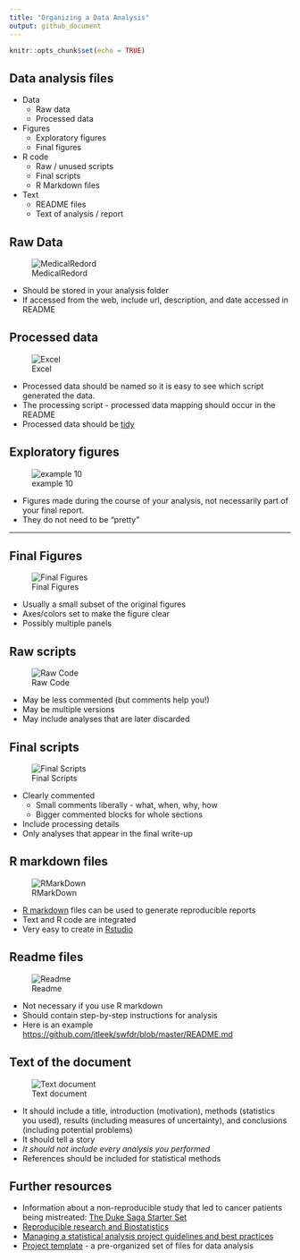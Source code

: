 ```yaml
---
title: "Organizing a Data Analysis"
output: github_document
---
```


```r
knitr::opts_chunk$set(echo = TRUE)
```

## Data analysis files

* Data
  * Raw data
  * Processed data
* Figures
  * Exploratory figures
  * Final figures
* R code
  * Raw / unused scripts
  * Final scripts
  * R Markdown files
* Text
  * README files
  * Text of analysis / report

## Raw Data

![MedicalRedord](https://github.com/DataScienceSpecialization/courses/raw/master/assets/img/medicalrecord.png)

* Should be stored in your analysis folder
* If accessed from the web, include url, description, and date accessed in README

## Processed data
![Excel](https://github.com/DataScienceSpecialization/courses/raw/master/assets/img/excel.png)

* Processed data should be named so it is easy to see which script generated the data. 
* The processing script - processed data mapping should occur in the README
* Processed data should be [tidy](http://vita.had.co.nz/papers/tidy-data.pdf)

## Exploratory figures
![example 10](https://github.com/DataScienceSpecialization/courses/raw/master/assets/img/example10.png)

* Figures made during the course of your analysis, not necessarily part of your final report.
* They do not need to be "pretty"

---

## Final Figures

![Final Figures](https://github.com/DataScienceSpecialization/courses/raw/master/assets/img/figure1final.png)

* Usually a small subset of the original figures
* Axes/colors set to make the figure clear
* Possibly multiple panels

## Raw scripts

![Raw Code](https://github.com/DataScienceSpecialization/courses/raw/master/assets/img/rawcode.png)

* May be less commented (but comments help you!)
* May be multiple versions
* May include analyses that are later discarded

## Final scripts

![Final Scripts](https://github.com/DataScienceSpecialization/courses/raw/master/assets/img/finalscript2.png)

* Clearly commented
  * Small comments liberally - what, when, why, how
  * Bigger commented blocks for whole sections
* Include processing details
* Only analyses that appear in the final write-up

## R markdown files

![RMarkDown](https://github.com/DataScienceSpecialization/courses/raw/master/assets/img/rmd.png)

* [R markdown](http://www.rstudio.com/ide/docs/authoring/using_markdown) files can be used to generate reproducible reports
* Text and R code are integrated
* Very easy to create in [Rstudio](http://www.rstudio.com/)

## Readme files

![Readme](https://github.com/DataScienceSpecialization/courses/raw/master/assets/img/readme.png)

* Not necessary if you use R markdown
* Should contain step-by-step instructions for analysis
* Here is an example [https://github.com/jtleek/swfdr/blob/master/README.md](https://github.com/jtleek/swfdr/blob/master/README.md)

## Text of the document

![Text document](https://github.com/DataScienceSpecialization/courses/raw/master/assets/img/swfdr.png)

* It should include a title, introduction (motivation), methods (statistics you used), results (including measures of uncertainty), and conclusions (including potential problems)
* It should tell a story
* _It should not include every analysis you performed_
* References should be included for statistical methods

## Further resources

* Information about a non-reproducible study that led to cancer patients being mistreated: [The Duke Saga Starter Set](http://simplystatistics.org/2012/02/27/the-duke-saga-starter-set/)
* [Reproducible research and Biostatistics](http://biostatistics.oxfordjournals.org/content/10/3/405.full)
* [Managing a statistical analysis project guidelines and best practices](http://www.r-statistics.com/2010/09/managing-a-statistical-analysis-project-guidelines-and-best-practices/)
* [Project template](http://projecttemplate.net/) - a pre-organized set of files for data analysis